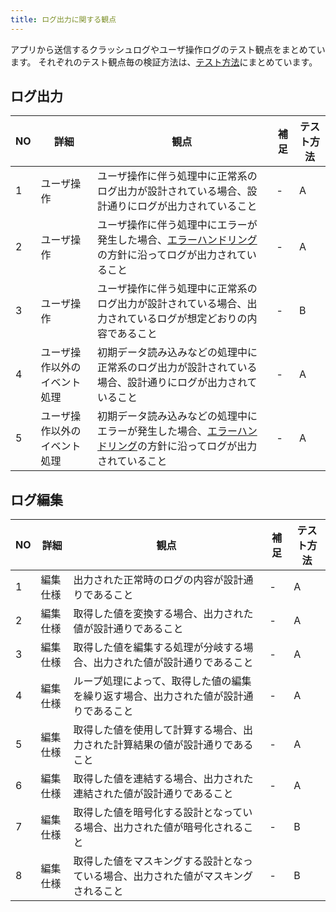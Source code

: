 ```yaml
---
title: ログ出力に関する観点
---
```


アプリから送信するクラッシュログやユーザ操作ログのテスト観点をまとめています。
それぞれのテスト観点毎の検証方法は、[テスト方法](../functional-testing.mdx#テスト方法)にまとめています。

## ログ出力

| NO | 詳細 | 観点 | 補足 | テスト方法 |
| --- | --- | --- | --- | --- |
| 1 | ユーザ操作 | ユーザ操作に伴う処理中に正常系のログ出力が設計されている場合、設計通りにログが出力されていること | - | A |
| 2 | ユーザ操作 | ユーザ操作に伴う処理中にエラーが発生した場合、[エラーハンドリング](../../../application-architecture/error-handling/overview.mdx)の方針に沿ってログが出力されていること | - | A |
| 3 | ユーザ操作  | ユーザ操作に伴う処理中に正常系のログ出力が設計されている場合、出力されているログが想定どおりの内容であること | - | B |
| 4 | ユーザ操作以外のイベント処理  | 初期データ読み込みなどの処理中に正常系のログ出力が設計されている場合、設計通りにログが出力されていること | - | A |
| 5 | ユーザ操作以外のイベント処理  | 初期データ読み込みなどの処理中にエラーが発生した場合、[エラーハンドリング](../../../application-architecture/error-handling/overview.mdx)の方針に沿ってログが出力されていること | - | A |

## ログ編集

| NO | 詳細 | 観点 | 補足 | テスト方法 |
| --- | --- | --- | --- | --- |
| 1 | 編集仕様 | 出力された正常時のログの内容が設計通りであること | - | A |
| 2 | 編集仕様 | 取得した値を変換する場合、出力された値が設計通りであること | - | A |
| 3 | 編集仕様 | 取得した値を編集する処理が分岐する場合、出力された値が設計通りであること | - | A |
| 4 | 編集仕様 | ループ処理によって、取得した値の編集を繰り返す場合、出力された値が設計通りであること | - | A |
| 5 | 編集仕様 | 取得した値を使用して計算する場合、出力された計算結果の値が設計通りであること | - | A |
| 6 | 編集仕様 | 取得した値を連結する場合、出力された連結された値が設計通りであること | - | A |
| 7 | 編集仕様 | 取得した値を暗号化する設計となっている場合、出力された値が暗号化されること | - | B |
| 8 | 編集仕様 | 取得した値をマスキングする設計となっている場合、出力された値がマスキングされること | - | B |
